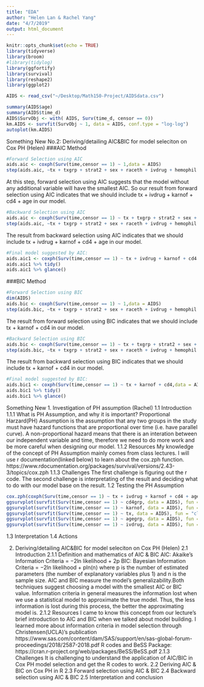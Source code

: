 ```yaml
---
title: "EDA"
author: "Helen Lan & Rachel Yang"
date: "4/7/2019"
output: html_document
---
```


```r
knitr::opts_chunk$set(echo = TRUE)
library(tidyverse)
library(broom)
#library(tidylog)
library(ggfortify)
library(survival)
library(reshape2)
library(ggplot2)
```

```r
AIDS <- read_csv("~/Desktop/Math150-Project/AIDSdata.csv")
```
```r
summary(AIDS$age)
summary(AIDS$time_d)
AIDS$SurvObj <- with( AIDS, Surv(time_d, censor == 0))
km.AIDS <- survfit(SurvObj ~ 1, data = AIDS, conf.type = "log-log")
autoplot(km.AIDS)
```

Something New No.2: Deriving/detailing AIC&BIC for model seleciton on Cox PH (Helen)
###AIC Method
```r
#Forward Selection using AIC 
aids.aic <- coxph(Surv(time,censor == 1) ~ 1,data = AIDS)
step(aids.aic, ~tx + txgrp + strat2 + sex + raceth + ivdrug + hemophil + karnof + cd4 + age + priorzdv, data = AIDS, direction = "forward", k=2)
```

At this step, forward selection using AIC suggests that the model without any additional variable will have the smallest AIC. So our result from forward selection using AIC indicates that we should include tx + ivdrug + karnof + cd4 + age in our model. 

```r
#Backward Selection using AIC 
aids.aic <- coxph(Surv(time,censor == 1) ~ tx + txgrp + strat2 + sex + raceth + ivdrug + hemophil + karnof + cd4 + age + priorzdv,data = AIDS)
step(aids.aic, ~tx + txgrp + strat2 + sex + raceth + ivdrug + hemophil + karnof + cd4 + age + priorzdv, data = AIDS, direction = "backward", k=2)
```
The result from backward selection using AIC indicates that we should include tx + ivdrug + karnof + cd4 + age in our model. 

```r
#Final model suggested by AIC:
aids.aic1 <- coxph(Surv(time,censor == 1) ~ tx + ivdrug + karnof + cd4 + age,data = AIDS)
aids.aic1 %>% tidy()
aids.aic1 %>% glance()
```
###BIC Method
```r
#Forward Selection using BIC
dim(AIDS)
aids.bic <- coxph(Surv(time,censor == 1) ~ 1,data = AIDS)
step(aids.bic, ~tx + txgrp + strat2 + sex + raceth + ivdrug + hemophil + karnof + cd4 + age + priorzdv, data = AIDS, direction = "forward", k=log(135))
```
The result from forward selection using BIC indicates that we should include tx  + karnof + cd4 in our model.

```r
#Backward Selection using BIC
aids.bic <- coxph(Surv(time,censor == 1) ~ tx + txgrp + strat2 + sex + raceth + ivdrug + hemophil + karnof + cd4 + age + priorzdv,data = AIDS)
step(aids.bic, ~tx + txgrp + strat2 + sex + raceth + ivdrug + hemophil + karnof + cd4 + age + priorzdv, data = AIDS, direction = "backward", k=log(135))
```
The result from backward selection using BIC indicates that we should include tx  + karnof + cd4 in our model.

```r
#Final model suggested by BIC:
aids.bic1 <- coxph(Surv(time,censor == 1) ~ tx + karnof + cd4,data = AIDS)
aids.bic1 %>% tidy()
aids.bic1 %>% glance()
```
Something New
1. Investigation of PH assumption (Rachel)
1.1 Introduction 
1.1.1 What is PH Assumption, and why it is important?
    Proportional Harzard(PH) Assumption is the assumption that any two groups 
    in the study must have hazard functions that are proportional over time 
    (i.e. have parallel curve). A non-proportional hazard means that there is 
    an interation between our independent variable and time, therefore we need 
    to do more work and be more careful when designing our model.
1.1.2 Resources
    My knowledge of the concept of PH Assumption mainly comes from 
    class lectures. I will use r documentation(linked below) to learn about the 
    cox.zph function.
    https://www.rdocumentation.org/packages/survival/versions/2.43-3/topics/cox.zph
1.1.3 Challenges
    The first challenge is figuring out the r code. The second challenge is 
    interpretating of the result and deciding what to do with our model base on 
    the result.
1.2 Testing the PH Assumption
```r
cox.zph(coxph(Surv(time,censor == 1) ~ tx + ivdrug + karnof + cd4 + age, data = AIDS))
ggsurvplot(survfit(Surv(time,censor == 1) ~ cd4grp, data = AIDS), fun = "cloglog")
ggsurvplot(survfit(Surv(time,censor == 1) ~ karnof, data = AIDS), fun = "cloglog")
ggsurvplot(survfit(Surv(time,censor == 1) ~ tx, data = AIDS), fun = "cloglog")
ggsurvplot(survfit(Surv(time,censor == 1) ~ agegrp, data = AIDS), fun = "cloglog")
ggsurvplot(survfit(Surv(time,censor == 1) ~ ivdrug, data = AIDS), fun = "cloglog")
```
1.3 Interpretation
1.4 Actions

2. Deriving/detailing AIC&BIC for model seleciton on Cox PH (Helen)
2.1 Introduction
2.1.1 Definition and mathematics of AIC & BIC
    AIC: Akaike’s Information Criteria =  −2ln likelihood + 2p
    BIC: Bayesian Information Criteria =  −2ln likelihood + pln(n)
    where p is the number of estimated parameters (the number of explanatory variables plus 1) and n is the
    sample size. AIC and BIC measure the model's generalizability.Both techniques suggest choosing a model 
    with the smallest AIC or BIC value. Information criteria in general measures the information lost when we use a
    statistical model to approximate the true model. Thus, the less information is lost during this process, the better
    the approximating model is. 
2.1.2 Resources
    I came to know this concept from our lecture's brief introduction to AIC and BIC when we talked about model building.
    I learned more about information criteria in model selection through Christensen(UCLA)'s publication
    https://www.sas.com/content/dam/SAS/support/en/sas-global-forum-proceedings/2018/2587-2018.pdf
    R codes and BeSS Package: https://cran.r-project.org/web/packages/BeSS/BeSS.pdf
2.1.3 Challenges
    It is challenging to understand the application of AIC/BIC in Cox PH model selection and get the R codes to work. 
2.2 Deriving AIC & BIC on Cox PH in R
2.3 Forward selection using AIC & BIC
2.4 Backward selection using AIC & BIC
2.5 Interpretation and conclusion
